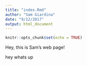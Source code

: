 ```yaml
---
title: "index.Rmd"
author: "Sam Giardina"
date: "9/12/2017"
output: html_document
---
```


```r
knitr::opts_chunk$set(echo = TRUE)
```

Hey, this is Sam's web page!

hey whats up
